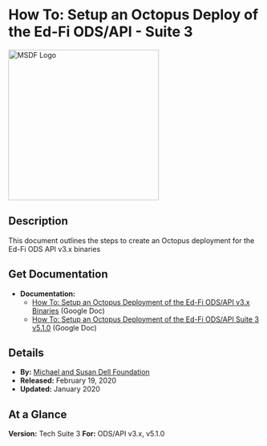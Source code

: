 # How To: Setup an Octopus Deploy of the Ed-Fi ODS/API - Suite 3

<img src="https://edfidocs.blob.core.windows.net/$web/img/edfi-exchange/guides/msdflogo.png" alt="MSDF Logo" width="300" />

## Description

This document outlines the steps to create an Octopus deployment for the Ed-Fi ODS API v3.x binaries

## Get Documentation

* **Documentation:**
  * [How To: Setup an Octopus Deployment of the Ed-Fi ODS/API v3.x Binaries](https://docs.google.com/document/d/1SVzYJO9NEWaHm8vcVMxUOjngifMgJICn5Mxpj4CC3BE/) (Google Doc)
  * [How To: Setup an Octopus Deployment of the Ed-Fi ODS/API Suite 3 v5.1.0](https://docs.google.com/document/d/1WYKa_n0Hvsj96FozRSZCO0wnH00QFNA3WpgKxS_plWQ) (Google Doc)

## Details

* **By:** [Michael and Susan Dell Foundation](https://www.msdf.org)
* **Released:** February 19, 2020
* **Updated:** January 2020

## At a Glance

**Version:** Tech Suite 3
**For:** ODS/API v3.x, v5.1.0

